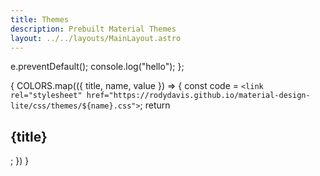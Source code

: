 ```yaml
---
title: Themes
description: Prebuilt Material Themes
layout: ../../layouts/MainLayout.astro
---
```



  e.preventDefault();
  console.log("hello");
};

{ COLORS.map(({ title, name, value }) => {
const code = `<link rel="stylesheet" href="https://rodydavis.github.io/material-design-lite/css/themes/${name}.css">`;
return <div class="pad-v">

<div style={{ display: "flex" }}>
  <h2 style={{ flex: 1 }}>{title}</h2>
  <ColorPreview color={value} client:only="preact" />
</div>
<Code lang="html" code={code}></Code>

</div>;
}) }
